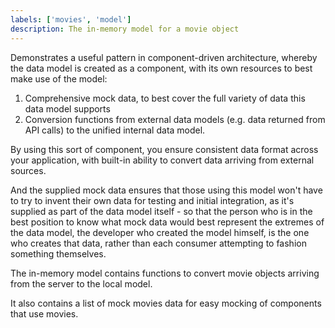 ```yaml
---
labels: ['movies', 'model']
description: The in-memory model for a movie object
---
```


Demonstrates a useful pattern in component-driven architecture, whereby the data model is created as a component, with its own resources to best make use of the model:

1. Comprehensive mock data, to best cover the full variety of data this data model supports 
1. Conversion functions from external data models (e.g. data returned from API calls) to the unified internal data model.

By using this sort of component, you ensure consistent data format across your application, with built-in ability to convert data arriving from external sources. 

And the supplied mock data ensures that those using this model won't have to try to invent their own data for testing and initial integration, as it's supplied as part of 
the data model itself - so that the person who is in the best position to know what mock data would best represent the extremes of the data model, the developer who created the
model himself, is the one who creates that data, rather than each consumer attempting to fashion something themselves.

The in-memory model contains functions to convert movie objects arriving from the server to the local model.

It also contains a list of mock movies data for easy mocking of components that use movies.
